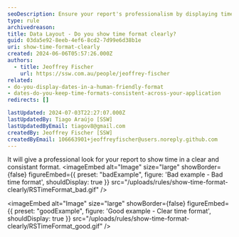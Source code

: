 ```yaml
---
seoDescription: Ensure your report's professionalism by displaying time in a clear and consistent format.
type: rule
archivedreason:
title: Data Layout - Do you show time format clearly?
guid: 03da5e92-8eeb-4ef6-8cd2-7d99e6d38b1e
uri: show-time-format-clearly
created: 2024-06-06T05:57:26.000Z
authors:
  - title: Jeoffrey Fischer
    url: https://ssw.com.au/people/jeoffrey-fischer
related:
- do-you-display-dates-in-a-human-friendly-format
- dates-do-you-keep-time-formats-consistent-across-your-application
redirects: []

lastUpdated: 2024-07-03T22:27:07.000Z
lastUpdatedBy: Tiago Araújo [SSW]
lastUpdatedByEmail: tiagov8@gmail.com
createdBy: Jeoffrey Fischer [SSW]
createdByEmail: 106663901+jeoffreyfischer@users.noreply.github.com
---
```


It will give a professional look for your report to show time in a clear and consistant format.
<imageEmbed
  alt="Image"
  size="large"
  showBorder={false}
  figureEmbed={{
    preset: "badExample",
    figure: 'Bad example - Bad time format',
    shouldDisplay: true
  }}
  src="/uploads/rules/show-time-format-clearly/RSTimeFormat_bad.gif"
/>

<imageEmbed
  alt="Image"
  size="large"
  showBorder={false}
  figureEmbed={{
    preset: "goodExample",
    figure: 'Good example - Clear time format',
    shouldDisplay: true
  }}
  src="/uploads/rules/show-time-format-clearly/RSTimeFormat_good.gif"
/>
